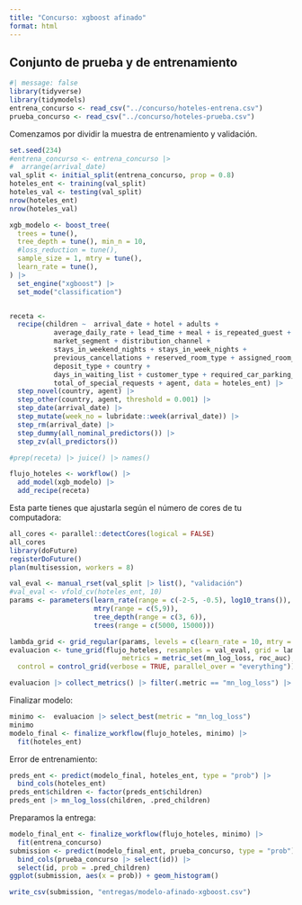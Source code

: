 ```yaml
---
title: "Concurso: xgboost afinado"
format: html
---
```




## Conjunto de prueba y de entrenamiento

```r
#| message: false
library(tidyverse)
library(tidymodels)
entrena_concurso <- read_csv("../concurso/hoteles-entrena.csv")
prueba_concurso <- read_csv("../concurso/hoteles-prueba.csv")
```


Comenzamos por dividir la muestra de entrenamiento y validación. 

```r
set.seed(234)
#entrena_concurso <- entrena_concurso |>
#  arrange(arrival_date)
val_split <- initial_split(entrena_concurso, prop = 0.8)
hoteles_ent <- training(val_split)
hoteles_val <- testing(val_split)
nrow(hoteles_ent)
nrow(hoteles_val)
```

```r
xgb_modelo <- boost_tree(
  trees = tune(), 
  tree_depth = tune(), min_n = 10, 
  #loss_reduction = tune(),
  sample_size = 1, mtry = tune(),
  learn_rate = tune(),
) |>  
  set_engine("xgboost") |>  
  set_mode("classification")


receta <- 
  recipe(children ~  arrival_date + hotel + adults + 
           average_daily_rate + lead_time + meal + is_repeated_guest +
           market_segment + distribution_channel + 
           stays_in_weekend_nights + stays_in_week_nights +
           previous_cancellations + reserved_room_type + assigned_room_type + booking_changes +
           deposit_type + country + 
           days_in_waiting_list + customer_type + required_car_parking_spaces + 
           total_of_special_requests + agent, data = hoteles_ent) |>
  step_novel(country, agent) |> 
  step_other(country, agent, threshold = 0.001) |> 
  step_date(arrival_date) |>
  step_mutate(week_no = lubridate::week(arrival_date)) |> 
  step_rm(arrival_date) |> 
  step_dummy(all_nominal_predictors()) |> 
  step_zv(all_predictors()) 
```


```r
#prep(receta) |> juice() |> names()
```



```r
flujo_hoteles <- workflow() |> 
  add_model(xgb_modelo) |> 
  add_recipe(receta)
```

Esta parte tienes que ajustarla según el número de cores
de tu computadora:

```r
all_cores <- parallel::detectCores(logical = FALSE)
all_cores
library(doFuture)
registerDoFuture()
plan(multisession, workers = 8)
```



```r
val_eval <- manual_rset(val_split |> list(), "validación")
#val_eval <- vfold_cv(hoteles_ent, 10)
params <- parameters(learn_rate(range = c(-2-5, -0.5), log10_trans()),
                     mtry(range = c(5,9)),
                     tree_depth(range = c(3, 6)),
                     trees(range = c(5000, 15000)))

lambda_grid <- grid_regular(params, levels = c(learn_rate = 10, mtry = 5, tree_depth = 4, trees = 3)) 
evaluacion <- tune_grid(flujo_hoteles, resamples = val_eval, grid = lambda_grid,
                            metrics = metric_set(mn_log_loss, roc_auc),
  control = control_grid(verbose = TRUE, parallel_over = "everything"))
```

```r
evaluacion |> collect_metrics() |> filter(.metric == "mn_log_loss") |> arrange((mean))
```

Finalizar modelo:

```r
minimo <-  evaluacion |> select_best(metric = "mn_log_loss")
minimo
modelo_final <- finalize_workflow(flujo_hoteles, minimo) |> 
  fit(hoteles_ent)
```

Error de entrenamiento:

```r
preds_ent <- predict(modelo_final, hoteles_ent, type = "prob") |>
  bind_cols(hoteles_ent)
preds_ent$children <- factor(preds_ent$children)
preds_ent |> mn_log_loss(children, .pred_children)

```

Preparamos la entrega:

```r
modelo_final_ent <- finalize_workflow(flujo_hoteles, minimo) |> 
  fit(entrena_concurso)
submission <- predict(modelo_final_ent, prueba_concurso, type = "prob") |> 
  bind_cols(prueba_concurso |> select(id)) |> 
  select(id, prob = .pred_children)
ggplot(submission, aes(x = prob)) + geom_histogram()
```


```r
write_csv(submission, "entregas/modelo-afinado-xgboost.csv")
```


